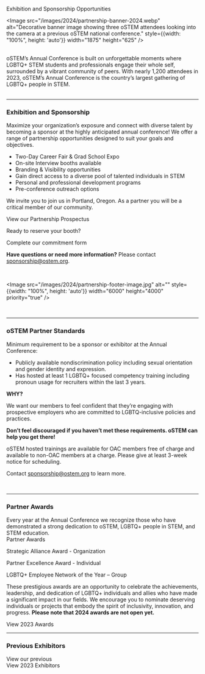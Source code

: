 
<SiteLayout title="Partnerships">
<div className="border-b-4 border-linen border-solid pb-4 mb-4 text-center">
  <p className="text-5xl font-display font-medium">Exhibition and Sponsorship Opportunities</p>
</div>

<Image
  src="/images/2024/partnership-banner-2024.webp"
  alt="Decorative banner image showing three oSTEM attendees looking into the camera at a previous oSTEM national conference."
  style={{width: "100%", height: 'auto'}}
  width="1875"
  height="625"
/>

<br />

<div>
  oSTEM’s Annual Conference is built on unforgettable moments where LGBTQ+ STEM
  students and professionals engage their whole self, surrounded by a vibrant
  community of peers. With nearly 1,200 attendees in 2023, oSTEM’s Annual
  Conference is the country’s largest gathering of LGBTQ+ people in STEM.
</div>

<br />

---

### <div>Exhibition and Sponsorship</div>

<div>
  Maximize your organization’s exposure and connect with diverse talent by
  becoming a sponsor at the highly anticipated annual conference! We offer a
  range of partnership opportunities designed to suit your goals and objectives.

<div className="my-4">

- Two-Day Career Fair & Grad School Expo
- On-site Interview booths available
- Branding & Visibility opportunities
- Gain direct access to a diverse pool of talented individuals in STEM
- Personal and professional development programs
- Pre-conference outreach options

</div>

We invite you to join us in Portland, Oregon. As a partner you will be a critical
member of our community.

<div className="flex flex-col items-center text-xl my-4">
  <div className="pb-4">
    <CTAButton
      onClick="https://cdn.ostem.org/publicfiles/oSTEM2024ProspectusAnnualConference.pdf"
      backgroundColor="bright-peach"
    >
      View our Partnership Prospectus
    </CTAButton>
  </div>
  <p className="font-bold">Ready to reserve your booth?</p>
  <div className="pt-2">
    <CTAButton
      onClick="https://form.jotform.com/240584467726163"
      backgroundColor="rasp"
    >
      Complete our commitment form
    </CTAButton>
  </div>
</div>

**Have questions or need more information?** Please contact
sponsorship@ostem.org.

</div>

<br />

<Image
  src="/images/2024/partnership-footer-image.jpg"
  alt=""
  style={{width: "100%", height: 'auto'}}
  width="6000"
  height="4000"
  priority="true"
/>

<br />

---

### <div>oSTEM Partner Standards</div>

<div>
  Minimum requirement to be a sponsor or exhibitor at the Annual 
Conference:

<div className="my-4">

- Publicly available nondiscrimination policy including sexual orientation and
  gender identity and expression.
- Has hosted at least 1 LGBTQ+ focused competency training including pronoun
  usage for recruiters within the last 3 years.

</div>

**WHY?**

We want our members to feel confident that they’re engaging with prospective
employers who are committed to LGBTQ-inclusive policies and practices.

**Don’t feel discouraged if you haven’t met these requirements. oSTEM can help
you get there!**

oSTEM hosted trainings are available for OAC members free of charge and
available to non-OAC members at a charge. Please give at least 3-week notice for
scheduling.

Contact sponsorship@ostem.org to learn more.

<br />

</div>

---

### <div>Partner Awards</div>

<div className="mt-2">
  Every year at the Annual Conference we recognize those who have demonstrated a
  strong dedication to oSTEM, LGBTQ+ people in STEM, and STEM education.
</div>

<div className="flex flex-col items-center">

<div className="font-bold text-xl mt-2">Partner Awards</div>

Strategic Alliance Award - Organization

Partner Excellence Award - Individual

LGBTQ+ Employee Network of the Year – Group

</div>

These prestigious awards are an opportunity to celebrate the achievements,
leadership, and dedication of LGBTQ+ individuals and allies who have made a
significant impact in our fields. We encourage you to nominate deserving
individuals or projects that embody the spirit of inclusivity, innovation, and
progress. **Please note that 2024 awards are not open yet.**

<div className="my-1 pt-2 text-center">
  <CTAButton
    onClick="/2023/awards#sponsor-awards"
    backgroundColor="rasp"
    target="_self"
  >
    View 2023 Awards
  </CTAButton>
</div>

---

### <div>Previous Exhibitors</div>

<div className="mt-2">
  View our previous 
</div>

<div className="my-1 pt-2 text-center">
  <CTAButton
    onClick="/2024/previous-exhibitors"
    backgroundColor="rasp"
    target="_self"
  >
    View 2023 Exhibitors
  </CTAButton>
</div>

</SiteLayout>
